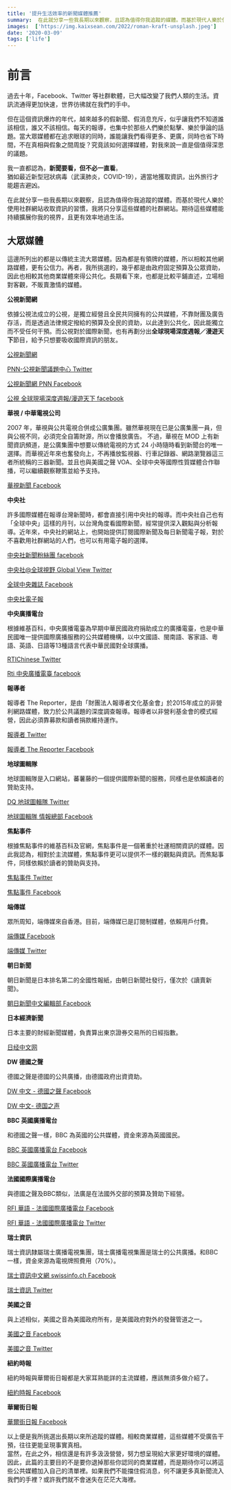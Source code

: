 ```yaml
---
title: '提升生活效率的新聞媒體推薦'
summary:  在此就分享一些我長期以來觀察，且認為值得你我追蹤的媒體。而基於現代人樂於使用社群網站收取資訊的習慣，我將只分享這些媒體的社群網站。期待這些媒體能持續擴展你我的視界，且更有效率地過生活。
images:  ['https://img.kaixsean.com/2022/roman-kraft-unsplash.jpeg']
date: '2020-03-09'
tags: ['life']
--- 
```

# 前言
過去十年，Facebook、Twitter 等社群軟體，已大幅改變了我們人類的生活。資訊流通得更加快速，世界彷彿就在我們的手中。

但在這個資訊爆炸的年代，越來越多的假新聞、假消息充斥，似乎讓我們不知道誰該相信，誰又不該相信。每天的報導，也集中於那些人們樂於點擊、樂於爭論的話題。當大眾媒體都在追求眼球的同時，誰能讓我們看得更多、更廣，同時也省下時間，不在真相與假象之間周旋？究竟該如何選擇媒體，對我來說一直是個值得深思的議題。

我一直都認為，**新聞要看，但不必一直看**。  
猶如最近新型冠狀病毒（武漢肺炎，COVID-19），適當地獲取資訊，出外旅行才能趨吉避凶。

在此就分享一些我長期以來觀察，且認為值得你我追蹤的媒體。而基於現代人樂於使用社群網站收取資訊的習慣，我將只分享這些媒體的社群網站。期待這些媒體能持續擴展你我的視界，且更有效率地過生活。

## 大眾媒體

這邊所列出的都是以傳統主流大眾媒體。因為都是有領牌的媒體，所以相較其他網路媒體，更有公信力。再者，我所挑選的，幾乎都是由政府固定預算及公眾資助，因此也相較其他商業媒體來得公共化。長期看下來，也都是比較平鋪直述，立場相對客觀，不販賣激情的媒體。

**公視新聞網**

依據公視法成立的公視，是獨立經營且全民共同擁有的公共媒體，不靠財團及廣告存活，而是透過法律規定撥給的預算及全民的資助，以此達到公共化，因此能獨立而不受任何干預。而公視對於國際新聞，也有再劃分出**全球現場深度週報／漫遊天下**節目，給予只想要吸收國際資訊的朋友。

[公視新聞網](https://twitter.com/pnnpts)

[PNN-公視新聞議題中心 Twitter](https://twitter.com/pnnpts) 

[公視新聞網 PNN Facebook](https://www.facebook.com/pnnpts) 

[公視 全球現場深度週報/漫遊天下 facebook](https://www.facebook.com/ptsworldnews/) 

**華視 / 中華電視公司**

2007 年，華視與公共電視合併成公廣集團。雖然華視現在已是公廣集團一員，但與公視不同，必須完全自籌財源，所以會播放廣告。
不過，華視在 MOD 上有新聞資訊頻道，是公廣集團中想要以傳統電視的方式 24 小時隨時看到新聞台的唯一選擇。而華視近年來也奮發向上，不再播放監視器、行車記錄器、網路瀏覽器這三者所統稱的三器新聞。並且也與美國之聲 VOA、全球中央等國際性質媒體合作聯播，可以繼續觀察鞭策並給予支持。

[華視新聞 Facebook](https://www.facebook.com/TBSCTS) 

**中央社**

許多國際媒體在報導台灣新聞時，都會直接引用中央社的報導。而中央社自己也有「全球中央」這樣的月刊，以台灣角度看國際新聞，經常提供深入觀點與分析報導。近年來，中央社的網站上，也開始提供訂閱國際新聞及每日新聞電子報，對於不喜歡用社群網站的人們，也可以有用電子報的選擇。

[中央社新聞粉絲團 facebook](https://www.facebook.com/cnanewstaiwan/) 

[中央社@全球視野 Global View Twitter](https://twitter.com/cnavideo) 

[全球中央雜誌 Facebook](https://www.facebook.com/cna.newsworld/) 

[中央社電子報](https://www.cna.com.tw/newsletter.aspx)

**中央廣播電台**

根據維基百科，中央廣播電臺為早期中華民國政府捐助成立的廣播電臺，也是中華民國唯一提供國際廣播服務的公共媒體機構，以中文國語、閩南語、客家語、粵語、英語、日語等13種語言代表中華民國對全球廣播。

[RTIChinese Twitter](https://twitter.com/RTIChinese/) 

[Rti 中央廣播電臺 facebook](https://www.facebook.com/radiotaiwan/) 

**報導者**

報導者 The Reporter，是由「財團法人報導者文化基金會」於2015年成立的非營利網路媒體，致力於公共議題的深度調查報導。報導者以非營利基金會的模式經營，因此必須靠募款和讀者捐款維持運作。

[報導者 Twitter](https://twitter.com/tw_reporter_org) 

[報導者 The Reporter Facebook](https://www.facebook.com/twreporter/) 

**地球圖輯隊**

地球圖輯隊是入口網站，蕃薯藤的一個提供國際新聞的服務，同樣也是依賴讀者的贊助支持。

[DQ 地球圖輯隊 Twitter](https://twitter.com/yamworld1/) 

[地球圖輯隊 情報總部 Facebook](https://www.facebook.com/yamworld/) 

**焦點事件**

根據焦點事件的維基百科及官網，焦點事件是一個著重於社運相關資訊的媒體。因此我認為，相對於主流媒體，焦點事件更可以提供不一樣的觀點與資訊。而焦點事件，同樣依賴於讀者的贊助與支持。

[焦點事件 Twitter](https://twitter.com/eventsinfocustw/) 

[焦點事件 Facebook](https://www.facebook.com/eventsinfocus/) 

**端傳媒**

眾所周知，端傳媒來自香港。目前，端傳媒已是訂閱制媒體，依賴用戶付費。

[端傳媒 Facebook](https://www.facebook.com/theinitium/) 

[端傳媒 Twitter](https://twitter.com/initiumnews) 

**朝日新聞**

朝日新聞是日本排名第二的全國性報紙，由朝日新聞社發行，僅次於《讀賣新聞》。

[朝日新聞中文編輯部 Facebook](https://www.facebook.com/asahichinese/) 

**日本經濟新聞**

日本主要的財經新聞媒體，負責算出東京證券交易所的日經指數。

[日经中文网](https://twitter.com/rijingzhongwen) 

**DW 德國之聲**

德國之聲是德國的公共廣播，由德國政府出資資助。

[DW 中文 - 德國之聲 Facebook](https://www.facebook.com/dw.chinese.traditional/) 

[DW 中文- 德国之声](https://twitter.com/dw_chinese) 

**BBC 英國廣播電台**

和德國之聲一樣，BBC 為英國的公共媒體，資金來源為英國國民。

[BBC 英國廣播電台 Facebook](https://www.facebook.com/bbctrad/) 

[BBC 英國廣播電台 Twitter](https://twitter.com/bbcchinese) 

**法國國際廣播電台**

與德國之聲及BBC類似，法廣是在法國外交部的預算及贊助下經營。

[RFI 華語 - 法國國際廣播電台 Facebook](https://www.facebook.com/RFI-%E8%8F%AF%E8%AA%9E-%E6%B3%95%E5%9C%8B%E5%9C%8B%E9%9A%9B%E5%BB%A3%E6%92%AD%E9%9B%BB%E5%8F%B0-394354904092401/) 

[RFI 華語 - 法國國際廣播電台 Twitter](https://twitter.com/RFI_TradCn) 

**瑞士資訊**

瑞士資訊隸屬瑞士廣播電視集團，瑞士廣播電視集團是瑞士的公共廣播。和BBC一樣，資金來源為電視牌照費用（70%）。

[瑞士資訊中文網 swissinfo.ch Facebook](https://www.facebook.com/swissinfo.ch.chinese/) 

[瑞士資訊 Twitter](https://twitter.com/swissinfo_cn) 

**美國之音**

與上述相似，美國之音為美國政府所有，是美國政府對外的發聲管道之一。

[美國之音 Facebook](https://www.facebook.com/voagd/) 

[美國之音 Twitter](https://twitter.com/voacantonese) 

**紐約時報**

紐約時報與華爾街日報都是大家耳熟能詳的主流媒體，應該無須多做介紹了。

[紐約時報 Facebook](https://www.facebook.com/nytimeschinese.t/) 

**華爾街日報**

[華爾街日報 Facebook](https://www.facebook.com/CWSJtraditional/) 

以上便是我所挑選出長期以來所追蹤的媒體。相較商業媒體，這些媒體不受廣告干預，往往更能呈現事實真相。  
當然，在此之外，相信還是有許多汲汲營營，努力想呈現給大家更好環境的媒體。因此，此篇的主要目的不是要你退掉那些你認同的商業媒體，而是期待你可以將這些公共媒體加入自己的清單裡。如果我們不能擋住假消息，何不讓更多真新聞流入我們的手裡？或許我們就不會迷失在茫茫大海裡。